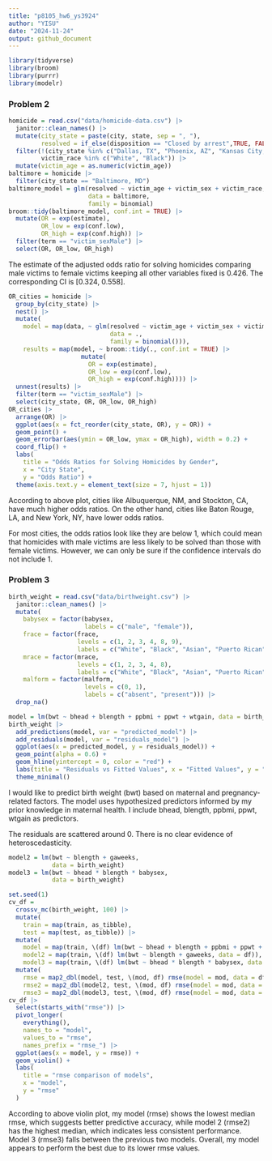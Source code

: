 ```yaml
---
title: "p8105_hw6_ys3924"
author: "YISU"
date: "2024-11-24"
output: github_document
---
```


```r
library(tidyverse)
library(broom)
library(purrr)
library(modelr)
```

### Problem 2

```r
homicide = read.csv("data/homicide-data.csv") |>
  janitor::clean_names() |>
  mutate(city_state = paste(city, state, sep = ", "),
         resolved = if_else(disposition == "Closed by arrest",TRUE, FALSE)) |>
  filter(!(city_state %in% c("Dallas, TX", "Phoenix, AZ", "Kansas City, MO", "Tulsa, AL")),
         victim_race %in% c("White", "Black")) |>
  mutate(victim_age = as.numeric(victim_age))
baltimore = homicide |>
  filter(city_state == "Baltimore, MD")
baltimore_model = glm(resolved ~ victim_age + victim_sex + victim_race,
                      data = baltimore,
                      family = binomial)
broom::tidy(baltimore_model, conf.int = TRUE) |>
  mutate(OR = exp(estimate),
         OR_low = exp(conf.low),
         OR_high = exp(conf.high)) |>
  filter(term == "victim_sexMale") |>
  select(OR, OR_low, OR_high)
```

The estimate of the adjusted odds ratio for solving homicides comparing male victims to female victims keeping all other variables fixed is 0.426. The corresponding CI is [0.324, 0.558].


```r
OR_cities = homicide |>
  group_by(city_state) |>
  nest() |>
  mutate(
    model = map(data, ~ glm(resolved ~ victim_age + victim_sex + victim_race, 
                            data = ., 
                            family = binomial())),
    results = map(model, ~ broom::tidy(., conf.int = TRUE) |>
                    mutate(
                      OR = exp(estimate),
                      OR_low = exp(conf.low),
                      OR_high = exp(conf.high)))) |>
  unnest(results) |>
  filter(term == "victim_sexMale") |>
  select(city_state, OR, OR_low, OR_high)
OR_cities |>
  arrange(OR) |>
  ggplot(aes(x = fct_reorder(city_state, OR), y = OR)) +
  geom_point() +
  geom_errorbar(aes(ymin = OR_low, ymax = OR_high), width = 0.2) +
  coord_flip() +
  labs(
    title = "Odds Ratios for Solving Homicides by Gender",
    x = "City State",
    y = "Odds Ratio") +
  theme(axis.text.y = element_text(size = 7, hjust = 1))
```

According to above plot, cities like Albuquerque, NM, and Stockton, CA, have much higher odds ratios. On the other hand, cities like Baton Rouge, LA, and New York, NY, have lower odds ratios.

For most cities, the odds ratios look like they are below 1, which could mean that homicides with male victims are less likely to be solved than those with female victims. However, we can only be sure if the confidence intervals do not include 1.


### Problem 3

```r
birth_weight = read.csv("data/birthweight.csv") |>
  janitor::clean_names() |>
  mutate(
    babysex = factor(babysex, 
                     labels = c("male", "female")),
    frace = factor(frace, 
                   levels = c(1, 2, 3, 4, 8, 9),
                   labels = c("White", "Black", "Asian", "Puerto Rican", "Other", "Unknown")),
    mrace = factor(mrace, 
                   levels = c(1, 2, 3, 4, 8),
                   labels = c("White", "Black", "Asian", "Puerto Rican", "Other")),
    malform = factor(malform,
                     levels = c(0, 1),
                     labels = c("absent", "present"))) |>
  drop_na()
```


```r
model = lm(bwt ~ bhead + blength + ppbmi + ppwt + wtgain, data = birth_weight)
birth_weight |>
  add_predictions(model, var = "predicted_model") |>
  add_residuals(model, var = "residuals_model") |>
  ggplot(aes(x = predicted_model, y = residuals_model)) +
  geom_point(alpha = 0.6) +
  geom_hline(yintercept = 0, color = "red") +
  labs(title = "Residuals vs Fitted Values", x = "Fitted Values", y = "Residuals") +
  theme_minimal()
```

I would like to predict birth weight (bwt) based on maternal and pregnancy-related factors. The model uses hypothesized predictors informed by my prior knowledge in maternal health. I include bhead, blength, ppbmi, ppwt, wtgain as predictors.

The residuals are scattered around 0. There is no clear evidence of heteroscedasticity. 

```r
model2 = lm(bwt ~ blength + gaweeks, 
            data = birth_weight)
model3 = lm(bwt ~ bhead * blength * babysex, 
            data = birth_weight)
```


```r
set.seed(1)
cv_df = 
  crossv_mc(birth_weight, 100) |>
  mutate(
    train = map(train, as_tibble),
    test = map(test, as_tibble)) |>
  mutate(
    model = map(train, \(df) lm(bwt ~ bhead + blength + ppbmi + ppwt + wtgain, data = df)),
    model2 = map(train, \(df) lm(bwt ~ blength + gaweeks, data = df)),
    model3 = map(train, \(df) lm(bwt ~ bhead * blength * babysex, data = df))) |> 
  mutate(
    rmse = map2_dbl(model, test, \(mod, df) rmse(model = mod, data = df)),
    rmse2 = map2_dbl(model2, test, \(mod, df) rmse(model = mod, data = df)),
    rmse3 = map2_dbl(model3, test, \(mod, df) rmse(model = mod, data = df)))
cv_df |> 
  select(starts_with("rmse")) |> 
  pivot_longer(
    everything(),
    names_to = "model", 
    values_to = "rmse",
    names_prefix = "rmse_") |> 
  ggplot(aes(x = model, y = rmse)) + 
  geom_violin() +
  labs(
    title = "rmse comparison of models",
    x = "model",
    y = "rmse"
  )
```

According to above violin plot, my model (rmse) shows the lowest median rmse, which suggests better predictive accuracy, while model 2 (rmse2) has the highest median, which indicates less consistent performance. Model 3 (rmse3) falls between the previous two models. Overall, my model appears to perform the best due to its lower rmse values.

